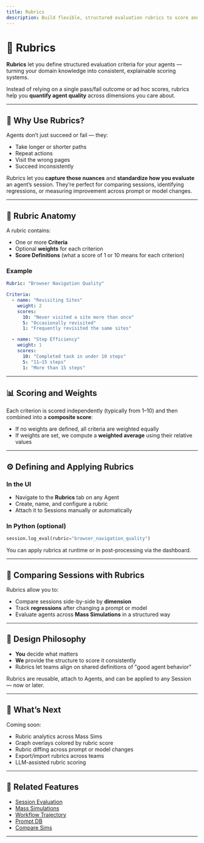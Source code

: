 ```yaml
---
title: Rubrics
description: Build flexible, structured evaluation rubrics to score and compare your agent's behavior across sessions.
---
```


# 📏 Rubrics

**Rubrics** let you define structured evaluation criteria for your agents — turning your domain knowledge into consistent, explainable scoring systems.

Instead of relying on a single pass/fail outcome or ad hoc scores, rubrics help you **quantify agent quality** across dimensions you care about.

---

## 🧠 Why Use Rubrics?

Agents don’t just succeed or fail — they:

- Take longer or shorter paths
- Repeat actions
- Visit the wrong pages
- Succeed inconsistently

Rubrics let you **capture those nuances** and **standardize how you evaluate** an agent’s session. They’re perfect for comparing sessions, identifying regressions, or measuring improvement across prompt or model changes.

---

## 🧬 Rubric Anatomy

A rubric contains:

- One or more **Criteria**
- Optional **weights** for each criterion
- **Score Definitions** (what a score of 1 or 10 means for each criterion)

### Example

```yaml
Rubric: "Browser Navigation Quality"

Criteria:
  - name: "Revisiting Sites"
    weight: 2
    scores:
      10: "Never visited a site more than once"
      5: "Occasionally revisited"
      1: "Frequently revisited the same sites"

  - name: "Step Efficiency"
    weight: 1
    scores:
      10: "Completed task in under 10 steps"
      5: "11–15 steps"
      1: "More than 15 steps"
```

---

## 📊 Scoring and Weights

Each criterion is scored independently (typically from 1–10) and then combined into a **composite score**:

- If no weights are defined, all criteria are weighted equally
- If weights are set, we compute a **weighted average** using their relative values


---

## ⚙️ Defining and Applying Rubrics

### In the UI

- Navigate to the **Rubrics** tab on any Agent
- Create, name, and configure a rubric
- Attach it to Sessions manually or automatically

### In Python (optional)

```python
session.log_eval(rubric="browser_navigation_quality")
```

You can apply rubrics at runtime or in post-processing via the dashboard.

---

## 🧪 Comparing Sessions with Rubrics

Rubrics allow you to:

- Compare sessions side-by-side by **dimension**
- Track **regressions** after changing a prompt or model
- Evaluate agents across **Mass Simulations** in a structured way


---

## 🧠 Design Philosophy

- **You** decide what matters
- **We** provide the structure to score it consistently
- Rubrics let teams align on shared definitions of "good agent behavior"

<Callout type="info">
Rubrics are reusable, attach to Agents, and can be applied to any Session — now or later.
</Callout>

---

## 🔮 What’s Next

Coming soon:

- Rubric analytics across Mass Sims
- Graph overlays colored by rubric score
- Rubric diffing across prompt or model changes
- Export/import rubrics across teams
- LLM-assisted rubric scoring

---

## 🔗 Related Features

- [Session Evaluation](/sessions#evaluation-and-scoring)
- [Mass Simulations](/mass-simulations)
- [Workflow Trajectory](/features/workflow-trajectory)
- [Prompt DB](/features/prompt-db)
- [Compare Sims](/compare-sims)

---